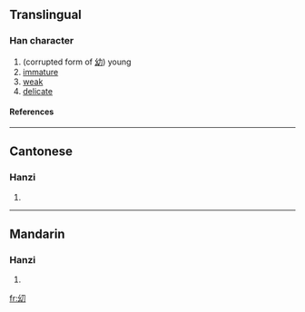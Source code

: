 ==Translingual==
===Han character===
{{Han char|rn=18|rad=刀|as=03|sn=5|four=|canj=女戈尸竹 (VISH)}}
# (corrupted form of [[幼]]) young
# [[immature]]
# [[weak]]
# [[delicate]]
====References====
{{Han ref|kx=0342.041|hdz=21093.080|uh=34DC|ud=13532}}

----
==Cantonese==
===Hanzi===
{{yue-hanzi|jyut=|y=jaau3, jiu3}}
# {{defn|Cantonese}}

----
==Mandarin==
===Hanzi===
{{cmn-hanzi|pin=[[yòu]] ([[you4]])|wg=yu<sup>4</sup>}}
# {{defn|Mandarin}}

[[fr:㓜]]